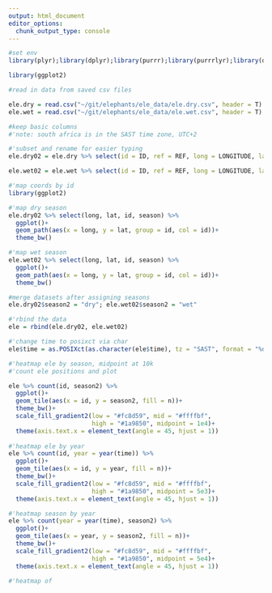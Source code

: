 ```yaml
---
output: html_document
editor_options: 
  chunk_output_type: console
---
```


```r
#set env
library(plyr);library(dplyr);library(purrr);library(purrrlyr);library(data.table);library(lubridate)

library(ggplot2)
```

```r
#read in data from saved csv files

ele.dry = read.csv("~/git/elephants/ele_data/ele.dry.csv", header = T)
ele.wet = read.csv("~/git/elephants/ele_data/ele.wet.csv", header = T)
```

```r
#keep basic columns
#'note: south africa is in the SAST time zone, UTC+2

#'subset and rename for easier typing
ele.dry02 = ele.dry %>% select(id = ID, ref = REF, long = LONGITUDE, lat = LATITUDE, temp = TEMP, season = SEASON, xutm = XUTM, yutm = YUTM, time = Date_time, landscape = landsca, land.val = VALUE, density = DENSITY, woody.density, veg.class = VEG_CLASS, gertcode = Gertcode, v = STEPLENGTH, angle = TURNANGLE, heading = BEARING)

ele.wet02 = ele.wet %>% select(id = ID, ref = REF, long = LONGITUDE, lat = LATITUDE, temp = TEMP, season = SEASON, xutm = XUTM, yutm = YUTM, time = Date_time, landscape = landsca, land.val = VALUE, woody.density, density = DENSITY, veg.class = VEG_CLASS, gertcode = GertLANDSCAPE, v = STEPLENGTH, angle = TURNANGLE, heading = BEARING)

```

```r
#'map coords by id
library(ggplot2)

#'map dry season
ele.dry02 %>% select(long, lat, id, season) %>% 
  ggplot()+
  geom_path(aes(x = long, y = lat, group = id, col = id))+
  theme_bw()

#'map wet season
ele.wet02 %>% select(long, lat, id, season) %>% 
  ggplot()+
  geom_path(aes(x = long, y = lat, group = id, col = id))+
  theme_bw()
```

```r
#merge datasets after assigning seasons
ele.dry02$season2 = "dry"; ele.wet02$season2 = "wet"

#'rbind the data
ele = rbind(ele.dry02, ele.wet02)

#'change time to posixct via char
ele$time = as.POSIXct(as.character(ele$time), tz = "SAST", format = "%d-%m-%Y %H:%M")
```

```r

#'heatmap ele by season, midpoint at 10k
#'count ele positions and plot

ele %>% count(id, season2) %>% 
  ggplot()+
  geom_tile(aes(x = id, y = season2, fill = n))+
  theme_bw()+
  scale_fill_gradient2(low = "#fc8d59", mid = "#ffffbf", 
                       high = "#1a9850", midpoint = 1e4)+
  theme(axis.text.x = element_text(angle = 45, hjust = 1))
  
#'heatmap ele by year
ele %>% count(id, year = year(time)) %>%
  ggplot()+
  geom_tile(aes(x = id, y = year, fill = n))+
  theme_bw()+
  scale_fill_gradient2(low = "#fc8d59", mid = "#ffffbf", 
                       high = "#1a9850", midpoint = 5e3)+
  theme(axis.text.x = element_text(angle = 45, hjust = 1))

#'heatmap season by year
ele %>% count(year = year(time), season2) %>% 
  ggplot()+
  geom_tile(aes(x = year, y = season2, fill = n))+
  theme_bw()+
  scale_fill_gradient2(low = "#fc8d59", mid = "#ffffbf", 
                       high = "#1a9850", midpoint = 5e4)+
  theme(axis.text.x = element_text(angle = 45, hjust = 1))
```

```r

#'heatmap of 

```

